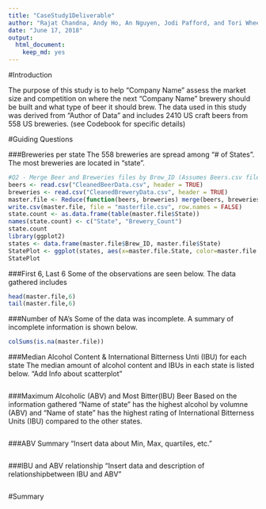 ```yaml
---
title: "CaseStudy1Deliverable"
author: "Rajat Chandna, Andy Ho, An Nguyen, Jodi Pafford, and Tori Wheelis"
date: "June 17, 2018"
output: 
  html_document:
    keep_md: yes
---
```


#Introduction

The purpose of this study is to help "Company Name" assess the market size and competition on where the next "Company Name" brewery should be built and what type of beer it should brew. The data used in this study was derived from "Author of Data" and includes 2410 US craft beers from 558 US breweries. (see Codebook for specific details)

#Guiding Questions

###Breweries per state
The 558 breweries are spread among "# of States".  The most breweries are located in "state".  

```r
#Q2 - Merge Beer and Breweries files by Brew_ID (Assumes Beers.csv file has renamed Brewery_ID to Brew_ID) and prints the first/last 6 observations.
beers <- read.csv("CleanedBeerData.csv", header = TRUE)
breweries <- read.csv("CleanedBreweryData.csv", header = TRUE)
master.file <- Reduce(function(beers, breweries) merge(beers, breweries, by="Brew_ID"), list(beers, breweries))
write.csv(master.file, file = "masterfile.csv", row.names = FALSE)
state.count <- as.data.frame(table(master.file$State))
names(state.count) <- c("State", "Brewery_Count")
state.count
library(ggplot2)
states <- data.frame(master.file$Brew_ID, master.file$State)
StatePlot <- ggplot(states, aes(x=master.file.State, color=master.file.State)) + geom_bar(stat="Count", width = 0.75) + labs(x = "State") + theme(legend.position = "none") + coord_flip()
StatePlot

```

###First 6, Last 6
Some of the observations are seen below.  The data gathered includes 

```r
head(master.file,6)
tail(master.file,6)
```

###Number of NA's
Some of the data was incomplete.  A summary of incomplete information is shown below.

```r
colSums(is.na(master.file))
```

###Median Alcohol Content & International Bitterness Unti (IBU) for each state
The median amount of alcohol content and IBUs in each state is listed below. "Add Info about scatterplot"
```r

```

###Maximum Alcoholic (ABV) and Most Bitter(IBU) Beer
Based on the information gathered "Name of state" has the highest alcohol by volumne (ABV) and "Name of state" has the highest rating of International Bitterness Units (IBU) compared to the other states.
```r

```

###ABV Summary
"Insert data about Min, Max, quartiles, etc."
```r

```

###IBU and ABV relationship
"Insert data and description of relationshipbetween IBU and ABV"
```r

```

#Summary



